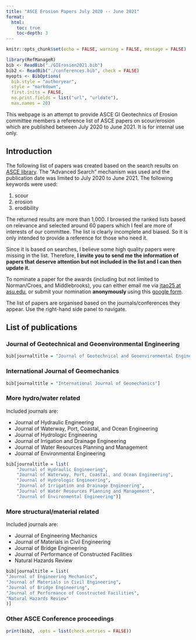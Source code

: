 ```yaml
---
title: "ASCE Erosion Papers July 2020 -- June 2021"
format:
  html:
    toc: true
    toc-depth: 3
---
```


```r
knitr::opts_chunk$set(echo = FALSE, warning = FALSE, message = FALSE)
```

```r
library(RefManageR)
bib <- ReadBib("./GIErosion2021.bib")
bib2 <- ReadBib("./conferences.bib", check = FALSE)
myopts <- BibOptions(
  bib.style = "authoryear",
  style = "markdown",
  first.inits = FALSE,
  no.print.fields = list("url", "urldate"),
  max.names = 20)

```


:::{.callout-note collapse="false"}
This webpage is an attempt to provide ASCE GI Geotechnics of Erosion committee members a reference list of ASCE papers on scour/erosion which are published between July 2020 to June 2021. It is for internal use only. 
:::

## Introduction

The following list of papers was created based on the search results on [ASCE library](https://ascelibrary.org/). The "Advanced Search" mechanism was used and the publication date was limited to July 2020 to June 2021. The following keywords were used:

1. scour 
2. erosion
4. erodibility

The returned results are more than 1,000. I browsed the ranked lists based on relevance and selected around 60 papers which I feel are more of interests of our committee. The list is clearly incomplete and biased. So it is only intended to provide a reference for those who need it. 

Since it is based on searches, I believe some high quality papers were missing in the list. Therefore, **I invite you to send me the information of papers that deserve attention but not included in the list and I can then update it. **

To nominate a paper for the awards (including but not limited to Norman/Croes, and Middlebrooks), you can either email me via [jtao25 at asu.edu](), or submit your nomination **anonymously **using this [google form](https://forms.gle/Yb2ggyVsrCqmQgns9).

The list of papers are organised based on the journals/conferences they appear. Use the right-hand side panel to navigate. 

## List of publications

### Journal of Geotechnical and Geoenvironmental Engineering 

```r
bib[journaltitle = "Journal of Geotechnical and Geoenvironmental Engineering"]
```

### International Journal of Geomechanics 

```r
bib[journaltitle = "International Journal of Geomechanics"]
```

### More hydro/water related

Included journals are:

* Journal of Hydraulic Engineering
* Journal of Waterway, Port, Coastal, and Ocean Engineering 
* Journal of Hydrologic Engineering
* Journal of Irrigation and Drainage Engineering
* Journal of Water Resources Planning and Management
* Journal of Environmental Engineering


```r
bib[journaltitle = list(
    "Journal of Hydraulic Engineering",
    "Journal of Waterway, Port, Coastal, and Ocean Engineering",
    "Journal of Hydrologic Engineering",
    "Journal of Irrigation and Drainage Engineering",
    "Journal of Water Resources Planning and Management",
    "Journal of Environmental Engineering")]
```

### More structural/material related

Included journals are:

* Journal of Engineering Mechanics
* Journal of Materials in Civil Engineering
* Journal of Bridge Engineering
* Journal of Performance of Constructed Facilities
* Natural Hazards Review

```r
bib[journaltitle = list(
"Journal of Engineering Mechanics",
"Journal of Materials in Civil Engineering",
"Journal of Bridge Engineering",
"Journal of Performance of Constructed Facilities",
"Natural Hazards Review"
)]
```

### Other ASCE Conference proceedings

```r
print(bib2, .opts = list(check.entries = FALSE))
```

